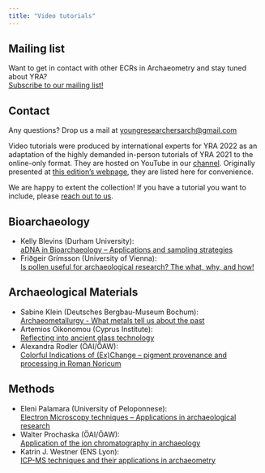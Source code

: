 ```yaml
---
title: "Video tutorials"
---
```


::: {.column-margin}

:::: {.callout}

## Mailing list
Want to get in contact with other ECRs in Archaeometry and stay tuned about YRA?  
[Subscribe to our mailing list!](https://www.listserv.dfn.de/sympa/subscribe/yrarchaeometry){target="_blank"}

::::

:::: {.callout}

## Contact
Any questions? Drop us a mail at [youngresearchersarch@gmail.com](mailto:youngresearchersarch@gmail.com)

::::

:::

Video tutorials were produced by international experts for YRA 2022 as an adaptation of the highly demanded in-person tutorials of YRA 2021 to the online-only format. They are hosted on YouTube in our [channel](https://www.youtube.com/@youngresearchersarchaeomet3034){target="_blank"}. Originally presented at [this edition's webpage](https://yrarchaeometry.weebly.com/tutorials.html){target="_blank"}, they are listed here for convenience. 

We are happy to extent the collection! If you have a tutorial you want to include, please [reach out to us](mailto:youngresearchersarch@gmail.com).  

## Bioarchaeology

* Kelly Blevins (Durham University): <br> [aDNA in Bioarchaeology -- Applications and sampling strategies](https://www.youtube.com/watch?v=m6rmqxKpi4c){target="_blank"}
* Friðgeir Grímsson (University of Vienna): <br> [Is pollen useful for archaeological research? The what, why, and how!](https://www.youtube.com/watch?v=y0L5fc927VI){target="_blank"}

## Archaeological Materials

* Sabine Klein (Deutsches Bergbau-Museum Bochum): <br> [Archaeometallurgy - What metals tell us about the past](https://www.youtube.com/watch?v=jF_Q89RAVVY){target="_blank"}
* Artemios Oikonomou (Cyprus Institute): <br> [Reflecting into ancient glass technology](https://www.youtube.com/watch?v=PY3ujT7w_OE){target="_blank"}
* Alexandra Rodler (ÖAI/ÖAW): <br> [Colorful Indications of (Ex)Change -- pigment provenance and processing in Roman Noricum](https://www.youtube.com/watch?v=WUkHoZNE3ug){target="_blank"}

## Methods

* Eleni Palamara (University of Peloponnese): <br> [Electron Microscopy techniques -- Applications in archaeological research](https://www.youtube.com/watch?v=ptyI4c1TDFs){target="_blank"}
* Walter Prochaska (ÖAI/ÖAW): <br> [Application of the ion chromatography in archaeology](https://www.youtube.com/watch?v=61220eQKBrw){target="_blank"}
* Katrin J. Westner (ENS Lyon): <br> [ICP-MS techniques and their applications in archaeometry](https://www.youtube.com/watch?v=aJKa_33aF14){target="_blank"}